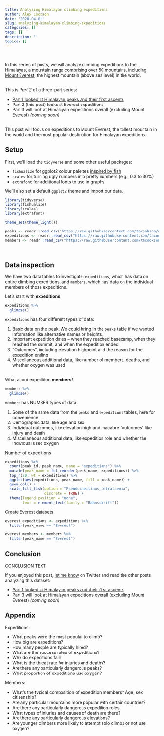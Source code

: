```yaml
---
title: Analyzing Himalayan climbing expeditions
author: Alex Cookson
date: '2020-04-01'
slug: analyzing-himalayan-climbing-expeditions
categories: []
tags: []
description: ''
topics: []
---  
```

\  

In this series of posts, we will analyze climbing expeditions to the Himalayas, a mountain range comprising over 50 mountains, including [Mount Everest](https://en.wikipedia.org/wiki/Mount_Everest), the highest mountain (above sea level) in the world.  
\  

This is *Part 2* of a three-part series:

- [Part 1 looked at Himalayan peaks and their first ascents](https://www.alexcookson.com/post/analyzing-himalayan-peaks-first-ascents/)
- Part 2 (this post) looks at Everest expeditions
- Part 3 will look at Himalayan expeditions overall (excluding Mount Everest) *(coming soon)*  
\  

This post will focus on expeditions to Mount Everest, the tallest mountain in the world and the most popular destination for Himalayan expeditions.
\  


## Setup

First, we'll load the `tidyverse` and some other useful packages:

- `fishualize` for ggplot2 colour palettes [inspired by fish](https://cran.r-project.org/web/packages/fishualize/vignettes/overview_colors.html)
- `scales` for turning ugly numbers into pretty numbers (e.g., 0.3 to 30%)
- `extrafont` for additional fonts to use in graphs

We'll also set a default `ggplot2` theme and import our data.

```r
library(tidyverse)
library(fishualize)
library(scales)
library(extrafont)

theme_set(theme_light())

peaks <- readr::read_csv("https://raw.githubusercontent.com/tacookson/data/master/himalayan-expeditions/peaks.csv")
expeditions <- readr::read_csv("https://raw.githubusercontent.com/tacookson/data/master/himalayan-expeditions/expeditions.csv")
members <- readr::read_csv("https://raw.githubusercontent.com/tacookson/data/master/himalayan-expeditions/members.csv")
```  
\  


## Data inspection

We have two data tables to investigate: `expeditions`, which has data on entire climbing expeditions, and `members`, which has data on the individual members of those expeditions.

Let's start with **expeditions**.

```r
expeditions %>%
  glimpse()
```

`expeditions` has four different types of data:

1. Basic data on the peak. We could bring in the `peaks` table if we wanted information like alternative names or heights.
2. Important expedition dates -- when they reached basecamp, when they reached the summit, and when the expedition ended
3. "Outcomes", including elevation highpoint and the reason for the expedition ending
4. Miscellaneous additional data, like number of members, deaths, and whether oxygen was used  
\  

What about expedition **members**?

```r
members %>%
  glimpse()
```

`members` has NUMBER types of data:

1. Some of the same data from the `peaks` and `expeditions` tables, here for convenience
2. Demographic data, like age and sex
3. Individual outcomes, like elevation high and macabre "outcomes" like injury and death
4. Miscellaneous additional data, like expedition role and whether the individual used oxygen





Number of expeditions

```r
expeditions %>%
  count(peak_id, peak_name, name = "expeditions") %>%
  mutate(peak_name = fct_reorder(peak_name, expeditions)) %>%
  top_n(20, wt = expeditions) %>%
  ggplot(aes(expeditions, peak_name, fill = peak_name)) +
  geom_col() +
  scale_fill_fish(option = "Pseudocheilinus_tetrataenia",
                  discrete = TRUE) +
  theme(legend.position = "none",
        text = element_text(family = "Bahnschrift"))
```

Create Everest datasets

```r
everest_expeditions <- expeditions %>%
  filter(peak_name == "Everest")

everest_members <- members %>%
  filter(peak_name == "Everest")
```
















## Conclusion

CONCLUSION TEXT

If you enjoyed this post, [let me know](https://twitter.com/alexcookson) on Twitter and read the other posts analyzing this dataset:

- [Part 1 looked at Himalayan peaks and their first ascents](https://www.alexcookson.com/post/analyzing-himalayan-peaks-first-ascents/)
- Part 3 will look at Himalayan expeditions overall (excluding Mount Everest) *(coming soon)*







## Appendix

Expeditions:

- What peaks were the most popular to climb?
- How big are expeditions?
- How many people are typically hired?
- What are the success rates of expeditions?
- Why do expeditions fail?
- What is the threat rate for injuries and deaths?
- Are there any particularly dangerous peaks?
- What proportion of expeditions use oxygen?


Members:

- What's the typical composition of expedition members? Age, sex, citizenship?
- Are any particular mountains more popular with certain countries?
- Are there any particularly dangerous expedition roles
- What types of injuries and causes of death are there?
- Are there any particularly dangerous elevations?
- Are younger climbers more likely to attempt solo climbs or not use oxygen?
